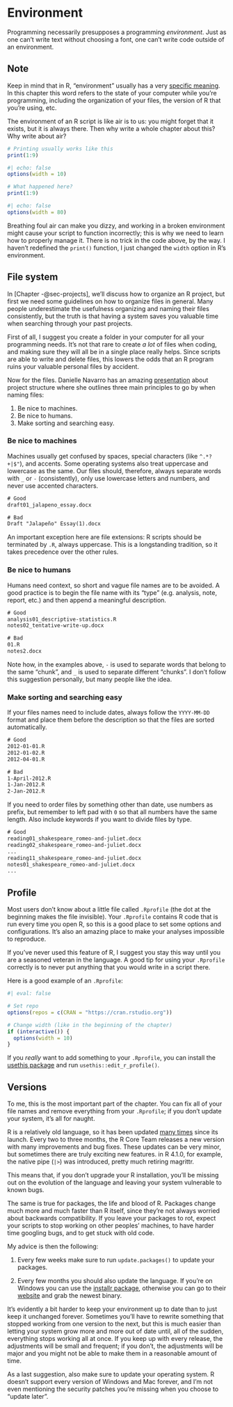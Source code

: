 # Environment {#sec-environment}

Programming necessarily presupposes a programming _environment_. Just as one
can't write text without choosing a font, one can't write code outside of an
environment.

::: callout-note
## Note

Keep in mind that in R, "environment" usually has a very
[specific meaning](https://adv-r.hadley.nz/environments.html). In this chapter
this word refers to the state of your computer while you're programming,
including the organization of your files, the version of R that you're using,
etc.
:::

The environment of an R script is like air is to us: you might forget that it
exists, but it is always there. Then why write a whole chapter about this? Why
write about air?

```r
# Printing usually works like this
print(1:9)
```

```r
#| echo: false
options(width = 10)
```

```r
# What happened here?
print(1:9)
```

```r
#| echo: false
options(width = 80)
```

Breathing foul air can make you dizzy, and working in a broken environment might
cause your script to function incorrectly; this is why we need to learn how to
properly manage it. There is no trick in the code above, by the way. I haven't
redefined the `print()` function, I just changed the `width` option in R's
environment.

## File system

In [Chapter -@sec-projects], we'll discuss how to organize an R project, but
first we need some guidelines on how to organize files in general. Many people
underestimate the usefulness organizing and naming their files consistently, but
the truth is that having a system saves you valuable time when searching through
your past projects.

First of all, I suggest you create a folder in your computer for all your
programming needs. It's not that rare to create _a lot_ of files when coding,
and making sure they will all be in a single place really helps. Since scripts
are able to write and delete files, this lowers the odds that an R program
ruins your valuable personal files by accident.

Now for the files. Danielle Navarro has an amazing
[presentation](https://slides.djnavarro.net/project-structure) about project
structure where she outlines three main principles to go by when naming files:

1. Be nice to machines.
1. Be nice to humans.
1. Make sorting and searching easy.

### Be nice to machines

Machines usually get confused by spaces, special characters (like `^.*?+|$"`),
and accents. Some operating systems also treat uppercase and lowercase as the
same. Our files should, therefore, always separate words with `_` or `-`
(consistently), only use lowercase letters and numbers, and never use accented
characters.

```txt
# Good
draft01_jalapeno_essay.docx

# Bad
Draft "Jalapeño" Essay(1).docx
```

An important exception here are file extensions: R scripts should be terminated
by `.R`, always uppercase. This is a longstanding tradition, so it takes
precedence over the other rules.

### Be nice to humans

Humans need context, so short and vague file names are to be avoided. A good
practice is to begin the file name with its "type" (e.g. analysis, note,
report, etc.) and then append a meaningful description.

```txt
# Good
analysis01_descriptive-statistics.R
notes02_tentative-write-up.docx

# Bad
01.R
notes2.docx
```

Note how, in the examples above, `-` is used to separate words that belong to
the same "chunk", and `_` is used to separate different "chunks". I don't follow
this suggestion personally, but many people like the idea.

### Make sorting and searching easy

If your files names need to include dates, always follow the `YYYY-MM-DD` format
and place them before the description so that the files are sorted
automatically.

```txt
# Good
2012-01-01.R
2012-01-02.R
2012-04-01.R

# Bad
1-April-2012.R
1-Jan-2012.R
2-Jan-2012.R
```

If you need to order files by something other than date, use numbers as prefix,
but remember to left pad with `0` so that all numbers have the same length. Also
include keywords if you want to divide files by type.

```txt
# Good
reading01_shakespeare_romeo-and-juliet.docx
reading02_shakespeare_romeo-and-juliet.docx
...
reading11_shakespeare_romeo-and-juliet.docx
notes01_shakespeare_romeo-and-juliet.docx
...
```

## Profile

Most users don't know about a little file called `.Rprofile` (the dot at the
beginning makes the file invisible). Your `.Rprofile` contains R code that is run
every time you open R, so this is a good place to set some options and
configurations. It's also an amazing place to make your analyses impossible to
reproduce.

If you've never used this feature of R, I suggest you stay this way until you
are a seasoned veteran in the language. A good tip for using your `.Rprofile`
correctly is to never put anything that you would write in a script there.

Here is a good example of an `.Rprofile`:

```r
#| eval: false

# Set repo
options(repos = c(CRAN = "https://cran.rstudio.org"))

# Change width (like in the beginning of the chapter)
if (interactive()) {
  options(width = 10)
}
```

If you _really_ want to add something to your `.Rprofile`, you can install the
[usethis package](https://usethis.r-lib.org/) and run
`usethis::edit_r_profile()`.

## Versions

To me, this is the most important part of the chapter. You can fix all of your
file names and remove everything from your `.Rprofile`; if you don't update
your system, it's all for naught.

R is a relatively old language, so it has been updated
[many times](https://cran.r-project.org/bin/windows/base/old/) since its launch.
Every two to three months, the R Core Team releases a new version with many
improvements and bug fixes. These updates can be very minor, but sometimes there
are truly exciting new features. in R 4.1.0, for example, the native pipe (`|>`)
was introduced, pretty much retiring magrittr.

This means that, if you don't upgrade your R installation, you'll be missing out
on the evolution of the language and leaving your system vulnerable to known
bugs.

The same is true for packages, the life and blood of R. Packages change much
more and much faster than R itself, since they're not always worried about
backwards compatibility. If you leave your packages to rot, expect your scripts
to stop working on other peoples' machines, to have harder time googling bugs,
and to get stuck with old code.

My advice is then the following:

1. Every few weeks make sure to run `update.packages()` to update your packages.

1. Every few months you should also update the language. If you're on Windows
you can use the [installr package](https://talgalili.github.io/installr/),
otherwise you can go to their [website](https://www.r-project.org/) and grab the
newest binary.

It's evidently a bit harder to keep your environment up to date than to just
keep it unchanged forever. Sometimes you'll have to rewrite something that
stopped working from one version to the next, but this is much easier than
letting your system grow more and more out of date until, all of the sudden,
everything stops working all at once. If you keep up with every release, the
adjustments will be small and frequent; if you don't, the adjustments will be
major and you might not be able to make them in a reasonable amount of time.

As a last suggestion, also make sure to update your operating system. R doesn't
support every version of Windows and Mac forever, and I'm not even mentioning
the security patches you're missing when you choose to "update later".
